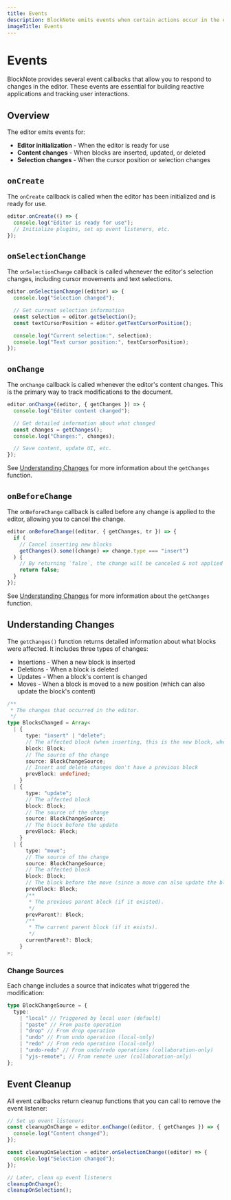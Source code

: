 ```yaml
---
title: Events
description: BlockNote emits events when certain actions occur in the editor
imageTitle: Events
---
```


# Events

BlockNote provides several event callbacks that allow you to respond to changes in the editor. These events are essential for building reactive applications and tracking user interactions.

## Overview

The editor emits events for:

- **Editor initialization** - When the editor is ready for use
- **Content changes** - When blocks are inserted, updated, or deleted
- **Selection changes** - When the cursor position or selection changes

## `onCreate`

The `onCreate` callback is called when the editor has been initialized and is ready for use.

```typescript
editor.onCreate(() => {
  console.log("Editor is ready for use");
  // Initialize plugins, set up event listeners, etc.
});
```

## `onSelectionChange`

The `onSelectionChange` callback is called whenever the editor's selection changes, including cursor movements and text selections.

```typescript
editor.onSelectionChange((editor) => {
  console.log("Selection changed");

  // Get current selection information
  const selection = editor.getSelection();
  const textCursorPosition = editor.getTextCursorPosition();

  console.log("Current selection:", selection);
  console.log("Text cursor position:", textCursorPosition);
});
```

## `onChange`

The `onChange` callback is called whenever the editor's content changes. This is the primary way to track modifications to the document.

```typescript
editor.onChange((editor, { getChanges }) => {
  console.log("Editor content changed");

  // Get detailed information about what changed
  const changes = getChanges();
  console.log("Changes:", changes);

  // Save content, update UI, etc.
});
```

See [Understanding Changes](#understanding-changes) for more information about the `getChanges` function.

## `onBeforeChange`

The `onBeforeChange` callback is called before any change is applied to the editor, allowing you to cancel the change.

```typescript
editor.onBeforeChange((editor, { getChanges, tr }) => {
  if (
    // Cancel inserting new blocks
    getChanges().some((change) => change.type === "insert")
  ) {
    // By returning `false`, the change will be canceled & not applied to the editor.
    return false;
  }
});
```

See [Understanding Changes](#understanding-changes) for more information about the `getChanges` function.

## Understanding Changes

The `getChanges()` function returns detailed information about what blocks were affected. It includes three types of changes:

- Insertions - When a new block is inserted
- Deletions - When a block is deleted
- Updates - When a block's content is changed
- Moves - When a block is moved to a new position (which can also update the block's content)

```typescript
/**
 * The changes that occurred in the editor.
 */
type BlocksChanged = Array<
  | {
      type: "insert" | "delete";
      // The affected block (when inserting, this is the new block, when deleting, this is the block that was deleted)
      block: Block;
      // The source of the change
      source: BlockChangeSource;
      // Insert and delete changes don't have a previous block
      prevBlock: undefined;
    }
  | {
      type: "update";
      // The affected block
      block: Block;
      // The source of the change
      source: BlockChangeSource;
      // The block before the update
      prevBlock: Block;
    }
  | {
      type: "move";
      // The source of the change
      source: BlockChangeSource;
      // The affected block
      block: Block;
      // The block before the move (since a move can also update the block's content)
      prevBlock: Block;
      /**
       * The previous parent block (if it existed).
       */
      prevParent?: Block;
      /**
       * The current parent block (if it exists).
       */
      currentParent?: Block;
    }
>;
```

### Change Sources

Each change includes a source that indicates what triggered the modification:

```typescript
type BlockChangeSource = {
  type:
    | "local" // Triggered by local user (default)
    | "paste" // From paste operation
    | "drop" // From drop operation
    | "undo" // From undo operation (local-only)
    | "redo" // From redo operation (local-only)
    | "undo-redo" // From undo/redo operations (collaboration-only)
    | "yjs-remote"; // From remote user (collaboration-only)
};
```

## Event Cleanup

All event callbacks return cleanup functions that you can call to remove the event listener:

```typescript
// Set up event listeners
const cleanupOnChange = editor.onChange((editor, { getChanges }) => {
  console.log("Content changed");
});

const cleanupOnSelection = editor.onSelectionChange((editor) => {
  console.log("Selection changed");
});

// Later, clean up event listeners
cleanupOnChange();
cleanupOnSelection();
```
